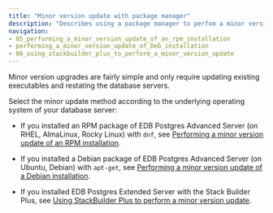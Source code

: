 ```yaml
---
title: "Minor version update with package manager"
description: "Describes using a package manager to perfom a minor version update of EDB Postgres Advanced Server."
navigation:
- 05_performing_a_minor_version_update_of_an_rpm_installation
- performing_a_minor_version_update_of_Deb_installation
- 06_using_stackbuilder_plus_to_perform_a_minor_version_update
---
```


Minor version upgrades are fairly simple and only require updating existing executables and restating the database servers. 

Select the minor update method according to the underlying operating system of your database server:

- If you installed an RPM package of EDB Postgres Advanced Server (on RHEL, AlmaLinux, Rocky Linux) with `dnf`, see [Performing a minor version update of an RPM installation](05_performing_a_minor_version_update_of_an_rpm_installation).

- If you installed a Debian package of EDB Postgres Advanced Server (on Ubuntu, Debian) with `apt-get`, see [Performing a minor version update of a Debian installation](performing_a_minor_version_update_of_Deb_installation).

- If you installed EDB Postgres Extended Server with the Stack Builder Plus, see [Using StackBuilder Plus to perform a minor version update](06_using_stackbuilder_plus_to_perform_a_minor_version_update).

